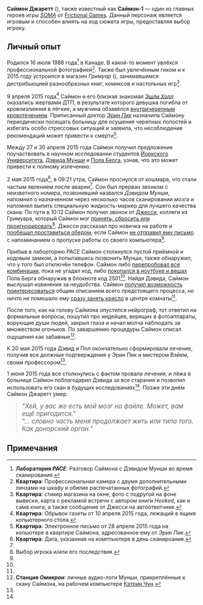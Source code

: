 {{Персонаж игры
|имя                  = Саймон Джаретт<br>{{small|Саймон-1}}
|серия                = ''[[SOMA]]''
|озвучивание          = Джаред Зевс
|лицо                 = Филипп Циммерманн
|категория            =
|дата рождения        = 16 июля 1988 года
|дата смерти          = 1 июня 2015 года
|возраст              = 26
|пол                  = Мужской
|вид                  = Человек
|занятие              = Сотрудник гик-магазина ''Гримуар'' в Торонто, Канада
}}

'''Саймон Джаретт''' ({{lang-en|Simon Jarrett}}), также известный как '''Саймон-1''' — один из главных героев игры ''[[SOMA]]'' от [[Frictional Games]]. Данный персонаж является игровым и способен влиять на ход сюжета игры, предоставляя выбор игроку.

== Личный опыт ==

Родился 16 июля 1988 года<ref>'''Лаборатория ''PACE''''': Разговор Саймона с Дэвидом Мунши во время сканирования.</ref> в Канаде. В какой-то момент увлёкся профессиональной фотографией<ref>'''Квартира''': Профессиональная камера с двумя дополнительными линзами на шкафу и обилие распечатанных фотографий.</ref>. Также был увлечённым гиком и к 2015 году устроился в магазин ''Гримуар'' ({{lang-en|The Grimoire}}), занимавшимся дестрибьюцией разнообразных книг, комиксов и настольных игр<ref>'''Квартира''': стикер магазина на окне, фото с подругой на фоне вывески, карта с рекламой встречи с автором книги ''Hooked'', как и сама книга, а также сообщение от Джесси на автоответчике.</ref>.

9 апреля 2015 года<ref>'''Квартира''': Обрывок газеты от 10 апреля 2015 года, лежащий в ящике копьютерного стола.</ref> Саймон и его близкая знакомая ''[[Эшли Холл]]'' оказались жертвами ДТП, в результате которого девушка погибла от кровоизлияния в лёгкие, а мужчина обзавёлся [[Внутричерепное кровоизлияние|внутричерепным кровотечением]]. Приписанный доктор ''[[Эрин Пик]]'' назначила Саймону периодически посещать больницу для осушения черепных полостей и избегать особо стрессовых ситуаций и заявила, что несоблюдение рекомендаций может привести к смерти<ref name=":0">'''Квартира''': Электронное письмо от 28 апреля 2015 года на копьютере в квартире Саймона, адресованное ему от ''Эрин Пик''.</ref>.

Между 27 и 30 апреля 2015 года Саймон получил предложение поучаствовать в научном исследовании студентов [[Йоркский университет (Канада)|Йоркского Университета]], [[Дэвид Мунши|Дэвида Мунши]] и [[Пол Берг (SOMA)|Пола Берга]], узнав, что это может привести к полному излечению.

2 мая 2015 года<ref>'''Квартира''': Дата, указанная на комптьютере в день сканироания.</ref>, в 09:21 утра, Саймон проснулся от кошмара, что стали частым явлением после аварии<ref name=":0" />. Сон был прерван звонком с неизветного номера, позвонивший назвался ''Дэвидом Мунши'', напомнил о назначенном через несколько часов сканировании мозга и напомнил выпить специальную жидкость-маркер для лучшего качества скана. По пути в 10:12 Саймон получил звонок от [[Джесси (SOMA)|Джесси]], коллеги из Гримуара, который Саймон мог <u>принять, сбросить или проигнорировать</u><ref name=":1">Выбор игрока и/или его последствия.</ref>. Джесси рассказал про новичка на работе и <u>пообещал проставиться обедом</u>, если Саймон <u>не отправил ему письмо</u> с напоминанием о пропуске работы со своего компьютера<ref name=":1" />.

Прибыв в лаборторию ''PACE'' Саймон столкнулся пустой приёмной и кодовым замком, а попытавшись позвонить Мунши, также обнаружил, что у того был отключён телефон. Саймон либо <u>перепробовал все комбинации</u>, пока не угадал код, либо <u>покопался в ноутбуке и вещах</u> Пола Берга обнаружив в блокноте код 2501<ref name=":1" />. Найдя Дэвида, Саймон выслушал извинения за неудобства. Саймон <u>получил возможность поинтересоваться</u> общим описанием всего предстоящего процесса, но ничто не помешало ему <u>сразу занять кресло</u> в центре комнаты<ref name=":1" />.

После того, как на голову Саймона опустился нейрограф, тот ответил на формальные вопросы, пошутил про индейцев, верящих в фотоаппараты, ворующие души людей, закрыл глаза и начал молча наблюдать за множеством огоньков. По заваршению процедуры Саймон описал ощущения как забавные<ref name=":2">'''Станция ''Омикрон''''': личные аудио-логи Мунши, прикреплённые к скану Саймона, на рабочем компьютере [[Кэтрин Чун (SOMA)|Кэтрин Чун]].</ref>.

К 20 мая 2015 года Дэвид и Пол окончательно сформировали лечение, получив все должные подтверждения у Эрин Пик и мистером Вэйем, своим профессором<ref name=":2" />.

1 июня 2015 года все столкнулись с фактом провала лечения, и лёжа в больнице Саймон поблагодарил Дэвида за все старания и позволил использовать его скан в будущих исследованиях<ref name=":2" />. Позже эти днём Саймон Джаретт умер.

<blockquote>''<big>"Хей, у вас же есть мой мозг на файле. Может, вам ещё пригодится."<br>"... словно часть меня продолжает жить или типа того. Как донорский орган."</big>''</blockquote>

== Примечания ==
